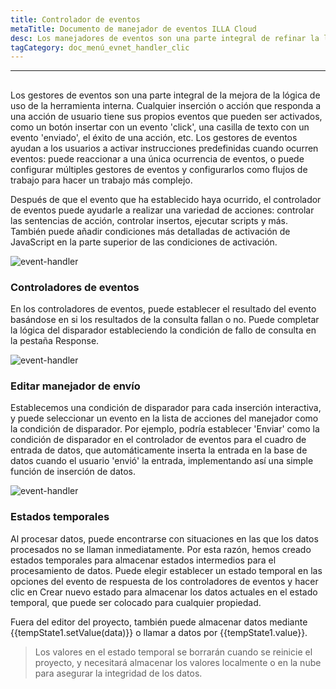 ```yaml
---
title: Controlador de eventos
metaTitle: Documento de manejador de eventos ILLA Cloud
desc: Los manejadores de eventos son una parte integral de refinar la lógica de uso de la herramienta interna
tagCategory: doc_menú_evnet_handler_clic
---
```


* * *

## <Heading hidden>Controlador de eventos</Heading>

Los gestores de eventos son una parte integral de la mejora de la lógica de uso de la herramienta interna. Cualquier inserción o acción que responda a una acción de usuario tiene sus propios eventos que pueden ser activados, como un botón insertar con un evento 'click', una casilla de texto con un evento 'enviado', el éxito de una acción, etc. Los gestores de eventos ayudan a los usuarios a activar instrucciones predefinidas cuando ocurren eventos: puede reaccionar a una única ocurrencia de eventos, o puede configurar múltiples gestores de eventos y configurarlos como flujos de trabajo para hacer un trabajo más complejo.

Después de que el evento que ha establecido haya ocurrido, el controlador de eventos puede ayudarle a realizar una variedad de acciones: controlar las sentencias de acción, controlar insertos, ejecutar scripts y más. También puede añadir condiciones más detalladas de activación de JavaScript en la parte superior de las condiciones de activación.

<img alt="event-handler" src='https://cdn.illacloud.com/official-website/img/official-site/event-handler-01.png' />

### Controladores de eventos

En los controladores de eventos, puede establecer el resultado del evento basándose en si los resultados de la consulta fallan o no. Puede completar la lógica del disparador estableciendo la condición de fallo de consulta en la pestaña Response.

<img alt="event-handler" src='https://cdn.illacloud.com/official-website/img/official-site/event-handler-02.png' />

### Editar manejador de envío

Establecemos una condición de disparador para cada inserción interactiva, y puede seleccionar un evento en la lista de acciones del manejador como la condición de disparador. Por ejemplo, podría establecer 'Enviar' como la condición de disparador en el controlador de eventos para el cuadro de entrada de datos, que automáticamente inserta la entrada en la base de datos cuando el usuario 'envió' la entrada, implementando así una simple función de inserción de datos.

<img alt="event-handler" src='https://cdn.illacloud.com/official-website/img/official-site/event-handler-03.png' />

### Estados temporales

Al procesar datos, puede encontrarse con situaciones en las que los datos procesados no se llaman inmediatamente. Por esta razón, hemos creado estados temporales para almacenar estados intermedios para el procesamiento de datos. Puede elegir establecer un estado temporal en las opciones del evento de respuesta de los controladores de eventos y hacer clic en Crear nuevo estado para almacenar los datos actuales en el estado temporal, que puede ser colocado para cualquier propiedad.

Fuera del editor del proyecto, también puede almacenar datos mediante {{tempState1.setValue(data)}} o llamar a datos por {{tempState1.value}}.

> Los valores en el estado temporal se borrarán cuando se reinicie el proyecto, y necesitará almacenar los valores localmente o en la nube para asegurar la integridad de los datos.
